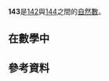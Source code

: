 {{noteTA|G1=Math}}
{{整数
| 质因数分解 = <math>11 \times 13</math>
| 罗马数字 = CXLIII
}}
'''143'''是[[142|142]]與[[144|144]]之間的[[自然数|自然數]]。

==在數學中==
{{數字性質|use math=yes
|半質數=*{{{number}}}是第{{{order}}}個{{{property}}}，前一個為{{{last}}}、下一個為{{{next}}}。
**連續2個質數的乘積：{{計算結果|11*13}}。前一個為[[77|77]]、下一個為[[221|221]]。<ref>{{cite OEIS|A006094}}</ref>}}

== 參考資料 ==
{{reflist}}
{{數小作品}}